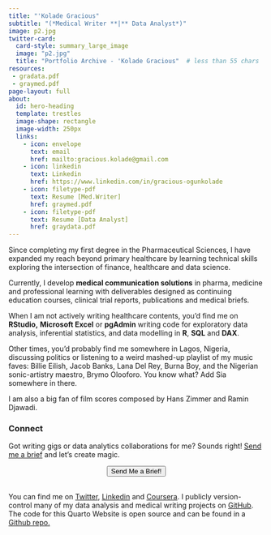 ---
title: "'Kolade Gracious"
subtitle: "(*Medical Writer **|** Data Analyst*)"
image: p2.jpg
twitter-card:
  card-style: summary_large_image
  image: "p2.jpg"
  title: "Portfolio Archive - 'Kolade Gracious"  # less than 55 chars
resources: 
 - gradata.pdf
 - graymed.pdf
page-layout: full
about:
  id: hero-heading
  template: trestles
  image-shape: rectangle
  image-width: 250px
  links: 
    - icon: envelope
      text: email
      href: mailto:gracious.kolade@gmail.com
    - icon: linkedin
      text: Linkedin
      href: https://www.linkedin.com/in/gracious-ogunkolade
    - icon: filetype-pdf
      text: Resume [Med.Writer]
      href: graymed.pdf
    - icon: filetype-pdf
      text: Resume [Data Analyst]
      href: graydata.pdf
---

::: {#hero-heading}
Since completing my first degree in the Pharmaceutical Sciences, I have expanded my reach beyond primary healthcare by learning technical skills exploring the intersection of finance, healthcare and data science.

Currently, I develop **medical communication solutions** in pharma, medicine and professional learning with deliverables designed as continuing education courses, clinical trial reports, publications and medical briefs.

When I am not actively writing healthcare contents, you'd find me on **RStudio,** **Microsoft Excel** or **pgAdmin** writing code for exploratory data analysis, inferential statistics, and data modelling in **R**, **SQL** and **DAX**.

Other times, you'd probably find me somewhere in Lagos, Nigeria, discussing politics or listening to a weird mashed-up playlist of my music faves: Billie Eilish, Jacob Banks, Lana Del Rey, Burna Boy, and the Nigerian sonic-artistry maestro, Brymo Olooforo. You know what? Add Sia somewhere in there. 

I am also a big fan of film scores composed by Hans Zimmer and Ramin Djawadi.

### Connect

Got writing gigs or data analytics collaborations for me? Sounds right! [Send me a brief](mailto:gracious.kolade@gmail.com) and let's create magic.

```{=html}
<div style="display: flex; justify-content: center;">
  <a href="mailto:mcgraccy01@gmail.com">
    <button type="button" class="btn btn-success"> <i class="bi bi-rocket-takeoff-fill"></i></i> Send Me a Brief!</button>
  </a>
</div>
<br>
```
You can find me on [Twitter](https://twitter.com/DrealOtunba), [Linkedin](https://ng.linkedin.com/in/gracious-ogunkolade) and [Coursera](https://www.coursera.org/user/271acb62ee53a26a8d9f04eddf592a48). I publicly version-control many of my data analysis and medical writing projects on [GitHub](https://github.com/koladegray). The code for this Quarto Website is open source and can be found in a [Github repo.](https://github.com/koladegray/koladegray.github.io)
:::
